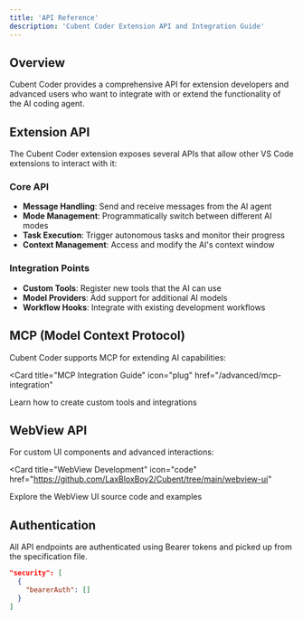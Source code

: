 ```yaml
---
title: 'API Reference'
description: 'Cubent Coder Extension API and Integration Guide'
---
```


## Overview

Cubent Coder provides a comprehensive API for extension developers and advanced users who want to integrate with or extend the functionality of the AI coding agent.

## Extension API

The Cubent Coder extension exposes several APIs that allow other VS Code extensions to interact with it:

### Core API

- **Message Handling**: Send and receive messages from the AI agent
- **Mode Management**: Programmatically switch between different AI modes
- **Task Execution**: Trigger autonomous tasks and monitor their progress
- **Context Management**: Access and modify the AI's context window

### Integration Points

- **Custom Tools**: Register new tools that the AI can use
- **Model Providers**: Add support for additional AI models
- **Workflow Hooks**: Integrate with existing development workflows

## MCP (Model Context Protocol)

Cubent Coder supports MCP for extending AI capabilities:

<Card
  title="MCP Integration Guide"
  icon="plug"
  href="/advanced/mcp-integration"
>
  Learn how to create custom tools and integrations
</Card>

## WebView API

For custom UI components and advanced interactions:

<Card
  title="WebView Development"
  icon="code"
  href="https://github.com/LaxBloxBoy2/Cubent/tree/main/webview-ui"
>
  Explore the WebView UI source code and examples
</Card>

## Authentication

All API endpoints are authenticated using Bearer tokens and picked up from the specification file.

```json
"security": [
  {
    "bearerAuth": []
  }
]
```
